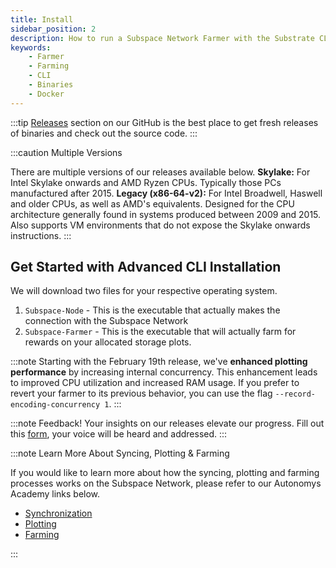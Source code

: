 ```yaml
---
title: Install
sidebar_position: 2
description: How to run a Subspace Network Farmer with the Substrate CLI
keywords:
    - Farmer
    - Farming
    - CLI
    - Binaries
    - Docker
---
```



:::tip 
[Releases](https://github.com/subspace/subspace/releases) section on our GitHub is the best place to get fresh releases of binaries and check out the source code.
:::

:::caution Multiple Versions

There are multiple versions of our releases available below. 
 **Skylake:** For Intel Skylake onwards and AMD Ryzen CPUs. Typically those PCs manufactured after 2015.
 **Legacy (x86-64-v2):** For Intel Broadwell, Haswell and older CPUs, as well as AMD's equivalents. Designed for the CPU  architecture generally found in systems produced between 2009 and 2015. Also supports VM environments that do not expose the Skylake onwards instructions.
:::


## Get Started with Advanced CLI Installation

We will download two files for your respective operating system.
1. `Subspace-Node` - This is the executable that actually makes the connection with the Subspace Network
2. `Subspace-Farmer` - This is the executable that will actually farm for rewards on your allocated storage plots.

:::note
Starting with the February 19th release, we've **enhanced plotting performance** by increasing internal concurrency. This enhancement leads to improved CPU utilization and increased RAM usage. If you prefer to revert your farmer to its previous behavior, you can use the flag `--record-encoding-concurrency 1`.
:::

<Tabs groupId="OS">

<TabItem value="windows" label="🖼️ Windows" default>
<WindowsPage />
</TabItem>

<TabItem value="macos" label="🍎macOS" default>
<MacOSPage />
</TabItem>

<TabItem value="linux" label="🐧Ubuntu">
<LinuxPage />
</TabItem>

<TabItem value="docker" label="🐋 Docker" default>
<DockerPage />
</TabItem>

<TabItem value="systemd_service" label="🤖 Service (Linux)">
<SystemDPage />
</TabItem>

<TabItem value="source" label="⚙️ Build from Source" >
<SourcePage />
</TabItem>
</Tabs>

:::note Feedback!
Your insights on our releases elevate our progress. Fill out this [form](https://subspace.typeform.com/to/tRe4Z0uI), your voice will be heard and addressed.
:::

:::note Learn More About Syncing, Plotting & Farming

If you would like to learn more about how the syncing, plotting and farming processes works on the Subspace Network, please refer to our Autonomys Academy links below. <br />
- [Synchronization](https://academy.autonomys.net/subspace-protocol/network-architecture/networking-protocols#synchronization) <br />
- [Plotting](https://academy.autonomys.net/subspace-protocol/consensus/proof-of-archival-storage/plotting) <br />
- [Farming](https://academy.autonomys.net/subspace-protocol/consensus/proof-of-archival-storage/farming) <br />

:::